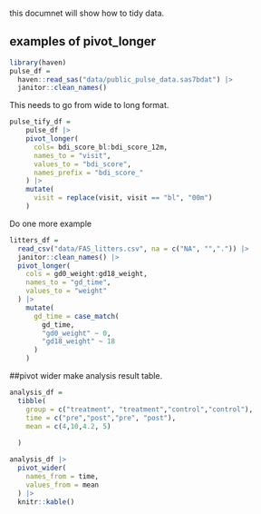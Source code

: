 this documnet will show how to tidy data.



## examples of pivot_longer
```r
library(haven)
pulse_df = 
  haven::read_sas("data/public_pulse_data.sas7bdat") |>
  janitor::clean_names()

```

This needs to go from wide to long format.

```r
pulse_tify_df = 
    pulse_df |>
    pivot_longer(
      cols= bdi_score_bl:bdi_score_12m,
      names_to = "visit",
      values_to = "bdi_score",
      names_prefix = "bdi_score_"
    ) |>
    mutate(
      visit = replace(visit, visit == "bl", "00m")
    )
```


Do one more example
```r
litters_df = 
  read_csv("data/FAS_litters.csv", na = c("NA", "",".")) |>
  janitor::clean_names() |>
  pivot_longer(
    cols = gd0_weight:gd18_weight,
    names_to = "gd_time",
    values_to = "weight"
  ) |>
    mutate(
      gd_time = case_match(
        gd_time,
        "gd0_weight" ~ 0,
        "gd18_weight" ~ 18
      )
    )
```


##pivot wider
make analysis result table.

```r
analysis_df = 
  tibble(
    group = c("treatment", "treatment","control","control"),
    time = c("pre","post","pre", "post"),
    mean = c(4,10,4.2, 5)
    
  )
```

```r
analysis_df |>
  pivot_wider(
    names_from = time,
    values_from = mean
  ) |>
  knitr::kable()
```
